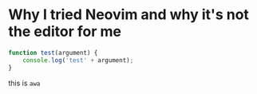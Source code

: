 # Why I tried Neovim and why it's not the editor for me

```js
function test(argument) {
    console.log('test' + argument);
}
```

this is `awa`
